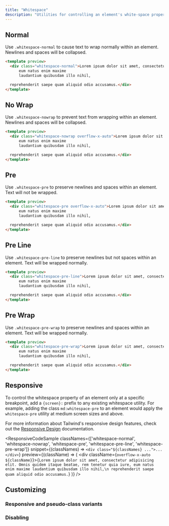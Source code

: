 ```yaml
---
title: "Whitespace"
description: "Utilities for controlling an element's white-space property."
---
```




## Normal

Use `.whitespace-normal` to cause text to wrap normally within an element. Newlines and spaces will be collapsed.

```html
<template preview>
  <div class="whitespace-normal">Lorem ipsum dolor sit amet, consectetur adipisicing elit. Omnis quidem itaque beatae, rem tenetur quia iure,
      eum natus enim maxime
      laudantium quibusdam illo nihil,

  reprehenderit saepe quam aliquid odio accusamus.</div>
</template>
```

## No Wrap

Use `.whitespace-nowrap` to prevent text from wrapping within an element. Newlines and spaces will be collapsed.

```html
<template preview>
  <div class="whitespace-nowrap overflow-x-auto">Lorem ipsum dolor sit amet, consectetur adipisicing elit. Omnis quidem itaque beatae, rem tenetur quia iure,
      eum natus enim maxime
      laudantium quibusdam illo nihil,

  reprehenderit saepe quam aliquid odio accusamus.</div>
</template>
```

## Pre

Use `.whitespace-pre` to preserve newlines and spaces within an element. Text will not be wrapped.

```html
<template preview>
  <div class="whitespace-pre overflow-x-auto">Lorem ipsum dolor sit amet, consectetur adipisicing elit. Omnis quidem itaque beatae, rem tenetur quia iure,
      eum natus enim maxime
      laudantium quibusdam illo nihil,

  reprehenderit saepe quam aliquid odio accusamus.</div>
</template>
```

## Pre Line

Use `.whitespace-pre-line` to preserve newlines but not spaces within an element. Text will be wrapped normally.

```html
<template preview>
  <div class="whitespace-pre-line">Lorem ipsum dolor sit amet, consectetur adipisicing elit. Omnis quidem itaque beatae, rem tenetur quia iure,
      eum natus enim maxime
      laudantium quibusdam illo nihil,

  reprehenderit saepe quam aliquid odio accusamus.</div>
</template>
```

## Pre Wrap

Use `.whitespace-pre-wrap` to preserve newlines and spaces within an element. Text will be wrapped normally.

```html
<template preview>
  <div class="whitespace-pre-wrap">Lorem ipsum dolor sit amet, consectetur adipisicing elit. Omnis quidem itaque beatae, rem tenetur quia iure,
      eum natus enim maxime
      laudantium quibusdam illo nihil,

  reprehenderit saepe quam aliquid odio accusamus.</div>
</template>
```

## Responsive

To control the whitespace property of an element only at a specific breakpoint, add a `{screen}:` prefix to any existing whitespace utility. For example, adding the class `md:whitespace-pre` to an element would apply the `whitespace-pre` utility at medium screen sizes and above.

For more information about Tailwind's responsive design features, check out the [Responsive Design](/docs/responsive-design) documentation.

<ResponsiveCodeSample
  classNames={['whitespace-normal', 'whitespace-nowrap', 'whitespace-pre', 'whitespace-pre-line', 'whitespace-pre-wrap']}
  snippet={(classNames) => `
    <div class="${classNames} ...">...</div>
  `}
  preview={(className) => (
    <div className={`overflow-x-auto ${className}`}>{`Lorem ipsum dolor sit amet, consectetur adipisicing elit. Omnis quidem itaque beatae, rem tenetur quia iure,
    eum natus enim maxime
    laudantium quibusdam illo nihil,\n
reprehenderit saepe quam aliquid odio accusamus.`}</div>
  )}
/>

## Customizing

### Responsive and pseudo-class variants

<Variants plugin="whitespace" />

### Disabling

<Disabling plugin="whitespace" />
